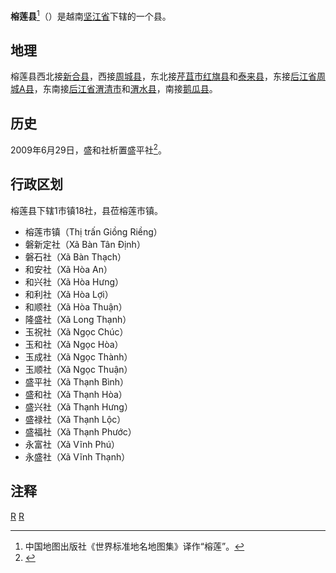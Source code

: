 {{Infobox Settlement
|name                   = 榕莲县
|settlement_type        = 县
|official_name          = 
|other_name             = 
|native_name            = {{lang|vi|Huyện Giồng Riềng}}
|nickname               = 
|motto                  = 
|image_skyline          = 
|imagesize              = 
|image_caption          = 
|image_flag             = 
|flag_size              = 
|image_seal             = 
|seal_size              = 
|image_shield           = 
|shield_size            = 
|image_blank_emblem     = 
|blank_emblem_size      = 
|image_map              = {{Infobox mapframe|frame-width=250|zoom=10}}
|mapsize                = 
|map_caption            = 
|image_map1             = 
|mapsize1               = 
|map_caption1           = 
|pushpin_map            = Vietnam
|pushpin_label_position = bottom
|pushpin_map_caption    = 
|pushpin_map1           = 
|pushpin_label_position1= 
|pushpin_map_caption1   = 
|subdivision_type       = 国家
|subdivision_name       = {{flag|Vietnam}}
|subdivision_type1      = [[越南行政区划|省]]
|subdivision_name1      = [[坚江省|坚江省]]
|subdivision_type2      = 行政区划
|subdivision_name2      = 1市镇18社
|subdivision_type3      = 
|subdivision_name3      = 
|seat_type              = 县莅
|seat                   = {{link-vi|榕莲市镇|Giồng Riềng (thị trấn)}}
|government_type        = 
|leader_title           = 
|leader_name            = 
|leader_title1          = 
|leader_name1           = 
|established_title      = 
|established_date       = 
|area_magnitude         = 
|unit_pref              = 
|area_footnotes         = 
|area_total_km2         = 639.20
|area_land_km2          = 
|area_water_km2         = 
|area_water_percent     = 
|area_urban_km2         = 
|area_metro_km2         = 
|population_as_of       = 2019年
|population_footnotes   = 
|population_note        = 
|population_total       = 224655
|population_density_km2 = auto
|population_metro             = 
|population_density_metro_km2 = 
|population_urban             = 
|population_density_urban_km2 = 
|timezone               = [[越南标准时间|越南标准时间]]
|utc_offset             = +7
|elevation_footnotes    = 
|elevation_m            = 
|coor_type              = 
|coordinates            = 
|postal_code_type       = 
|postal_code            = 
|area_code              = 
|website                = [https://giongrieng.kiengiang.gov.vn/Trang/TrangChu.aspx 榕莲县电子信息门户网站]
|footnotes              = 
}}
'''榕莲县'''<ref>中国地图出版社《世界标准地名地图集》译作“榕莲”。</ref>（{{vie|v='''Huyện Giồng Riềng'''}}）是越南[[坚江省|坚江省]]下辖的一个县。

==地理==
榕莲县西北接[[新合县|新合县]]，西接[[周城县_(坚江省)|周城县]]，东北接[[芹苴市|芹苴市]][[红旗县|红旗县]]和[[泰来县_(越南)|泰来县]]，东接[[后江省|后江省]][[周城A县|周城A县]]，东南接[[后江省|后江省]][[渭清市|渭清市]]和[[渭水县|渭水县]]，南接[[鹅瓜县|鹅瓜县]]。

==历史==
2009年6月29日，盛和社析置盛平社<ref>{{Cite web |url=https://thuvienphapluat.vn/van-ban/Bo-may-hanh-chinh/Nghi-quyet-29-NQ-CP-dieu-chinh-dia-gioi-hanh-chinh-91274.aspx |title=Nghị quyết số 29/NQ-CP về việc điều chỉnh địa giới hành chính xã, phường, thành lập xã thuộc thị xã Hà Tiên và các huyện: Kiên Lương, Tân Hiệp, Giồng Riềng, Vĩnh Thuận; điều chỉnh địa giới hành chính huyện Kiên Lương để thành lập huyện Giang Thành, tỉnh Kiên Giang do Chính phủ ban hành |access-date=2020-04-19 |archive-date=2020-04-01 |archive-url=https://web.archive.org/web/20200401171210/https://thuvienphapluat.vn/van-ban/Bo-may-hanh-chinh/Nghi-quyet-29-NQ-CP-dieu-chinh-dia-gioi-hanh-chinh-91274.aspx |dead-url=no }}</ref>。

==行政区划==
榕莲县下辖1市镇18社，县莅榕莲市镇。
*榕莲市镇（Thị trấn Giồng Riềng）
*磐新定社（Xã Bàn Tân Định）
*磐石社（Xã Bàn Thạch）
*和安社（Xã Hòa An）
*和兴社（Xã Hòa Hưng）
*和利社（Xã Hòa Lợi）
*和顺社（Xã Hòa Thuận）
*隆盛社（Xã Long Thạnh）
*玉祝社（Xã Ngọc Chúc）
*玉和社（Xã Ngọc Hòa）
*玉成社（Xã Ngọc Thành）
*玉顺社（Xã Ngọc Thuận）
*盛平社（Xã Thạnh Bình）
*盛和社（Xã Thạnh Hòa）
*盛兴社（Xã Thạnh Hưng）
*盛禄社（Xã Thạnh Lộc）
*盛福社（Xã Thạnh Phước）
*永富社（Xã Vĩnh Phú）
*永盛社（Xã Vĩnh Thạnh）

==注释==
{{reflist}}

{{坚江省行政区划}}
{{越南九龙江三角洲之县市镇区域划分}}

[[Category:越南县份|R]]
[[Category:坚江省|R]]